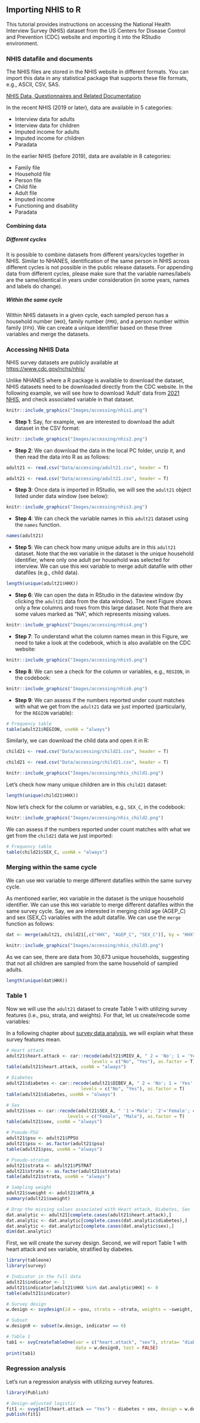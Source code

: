 ## Importing NHIS to R {.unnumbered}

This tutorial provides instructions on accessing the National Health Interview Survey (NHIS) dataset from the US Centers for Disease Control and Prevention (CDC) website and importing it into the RStudio environment.

### NHIS datafile and documents

The NHIS files are stored in the NHIS website in different formats. You can import this data in any statistical package that supports these file formats, e.g., ASCII, CSV, SAS.

::: column-margin
[NHIS Data, Questionnaires and Related Documentation](https://www.cdc.gov/nchs/nhis/data-questionnaires-documentation.htm)
:::

::: column-margin
In the recent NHIS (2019 or later), data are available in 5 categories:

-   Interview data for adults
-   Interview data for children
-   Imputed income for adults
-   Imputed income for children
-   Paradata
:::

::: column-margin
In the earlier NHIS (before 2019), data are available in 8 categories:

-   Family file
-   Household file
-   Person file
-   Child file
-   Adult file
-   Imputed income
-   Functioning and disability
-   Paradata
:::

#### Combining data

##### Different cycles

It is possible to combine datasets from different years/cycles together in NHIS. Similar to NHANES, identification of the same person in NHIS across different cycles is not possible in the public release datasets. For appending data from different cycles, please make sure that the variable names/labels are the same/identical in years under consideration (in some years, names and labels do change).

##### Within the same cycle

Within NHIS datasets in a given cycle, each sampled person has a household number (`HHX`), family number (`FMX`), and a person number within family (`FPX`). We can create a unique identifier based on these three variables and merge the datasets.

### Accessing NHIS Data

::: column-margin
NHIS survey datasets are publicly available at <https://www.cdc.gov/nchs/nhis/>
:::

Unlike NHANES where a R package is available to download the dataset, NHIS datasets need to be downloaded directly from the CDC website. In the following example, we will see how to download 'Adult' data from [2021 NHIS](https://www.cdc.gov/nchs/nhis/2021nhis.htm), and check associated variable in that dataset.

```r
knitr::include_graphics("Images/accessing/nhis1.png")
```

-   **Step 1**: Say, for example, we are interested to download the adult dataset in the CSV format:

```r
knitr::include_graphics("Images/accessing/nhis2.png")
```

-   **Step 2**: We can download the data in the local PC folder, unzip it, and then read the data into R as as follows:

```r
adult21 <- read.csv("Data/accessing/adult21.csv", header = T)
```

```r
adult21 <- read.csv("Data/accessing/adult21.csv", header = T)
```

-   **Step 3**: Once data is imported in RStudio, we will see the `adult21` object listed under data window (see below):

```r
knitr::include_graphics("Images/accessing/nhis3.png")
```

-   **Step 4**: We can check the variable names in this `adult21` dataset using the `names` function.

```r
names(adult21)
```

-   **Step 5**: We can check how many unique adults are in this `adult21` dataset. Note that the `HHX` variable in the dataset is the unique household identifier, where only one adult per household was selected for interview. We can use this `HHX` variable to merge adult datafile with other datafiles (e.g., child data).

```r
length(unique(adult21$HHX))
```

-   **Step 6**: We can open the data in RStudio in the dataview window (by clicking the `adult21` data from the data window). The next Figure shows only a few columns and rows from this large dataset. Note that there are some values marked as "NA", which represents missing values.

```r
knitr::include_graphics("Images/accessing/nhis4.png")
```

-   **Step 7**: To understand what the column names mean in this Figure, we need to take a look at the codebook, which is also available on the CDC website:

```r
knitr::include_graphics("Images/accessing/nhis5.png")
```

-   **Step 8**: We can see a check for the column or variables, e.g., `REGION`, in the codebook:

```r
knitr::include_graphics("Images/accessing/nhis6.png")
```

-   **Step 9**: We can assess if the numbers reported under count matches with what we get from the `adult21` data we just imported (particularly, for the `REGION` variable):

```r
# Frequency table
table(adult21$REGION, useNA = "always") 
```

Similarly, we can download the child data and open it in R:

```r
child21 <- read.csv("Data/accessing/child21.csv", header = T)
```

```r
child21 <- read.csv("Data/accessing/child21.csv", header = T)
```

```r
knitr::include_graphics("Images/accessing/nhis_child1.png")
```

Let's check how many unique children are in this `child21` dataset:

```r
length(unique(child21$HHX))
```

Now let's check for the column or variables, e.g., `SEX_C`, in the codebook:

```r
knitr::include_graphics("Images/accessing/nhis_child2.png")
```

We can assess if the numbers reported under count matches with what we get from the `child21` data we just imported:

```r
# Frequency table
table(child21$SEX_C, useNA = "always") 
```

### Merging within the same cycle

::: callout-note
We can use `HHX` variable to merge different datafiles within the same survey cycle.
:::

As mentioned earlier, `HHX` variable in the dataset is the unique household identifier. We can use this `HHX` variable to merge different datafiles within the same survey cycle. Say, we are interested in merging child age (AGEP_C) and sex (SEX_C) variables with the adult datafile. We can use the `merge` function as follows:

```r
dat <- merge(adult21, child21[,c("HHX", "AGEP_C", "SEX_C")], by = "HHX", all = T)
```

```r
knitr::include_graphics("Images/accessing/nhis_child3.png")
```

As we can see, there are data from 30,673 unique households, suggesting that not all children are sampled from the same household of sampled adults.

```r
length(unique(dat$HHX))
```

### Table 1

Now we will use the `adult21` dataset to create Table 1 with utilizing survey features (i.e., psu, strata, and weights). For that, let us create/recode some variables:

::: column-margin
In a following chapter about [survey data analysis](surveydata.html), we will explain what these survey features mean.
:::

```r
# Heart attack
adult21$heart.attack <- car::recode(adult21$MIEV_A, " 2 = 'No'; 1 = 'Yes'; else = NA", 
                                levels = c("No", "Yes"), as.factor = T)
table(adult21$heart.attack, useNA = "always")

# Diabetes
adult21$diabetes <- car::recode(adult21$DIBEV_A, " 2 = 'No'; 1 = 'Yes'; else = NA", 
                            levels = c("No", "Yes"), as.factor = T)
table(adult21$diabetes, useNA = "always")

# Sex
adult21$sex <- car::recode(adult21$SEX_A, " '1'='Male'; '2'='Female'; else=NA", 
                       levels = c("Female", "Male"), as.factor = T)
table(adult21$sex, useNA = "always")

# Pseudo-PSU
adult21$psu <- adult21$PPSU
adult21$psu <- as.factor(adult21$psu)
table(adult21$psu, useNA = "always")

# Pseudo-stratum
adult21$strata <- adult21$PSTRAT
adult21$strata <- as.factor(adult21$strata)
table(adult21$strata, useNA = "always")

# Sampling weight
adult21$sweight <- adult21$WTFA_A
summary(adult21$sweight)

# Drop the missing values associated with Heart attack, Diabetes, Sex
dat.analytic <- adult21[complete.cases(adult21$heart.attack),]
dat.analytic <- dat.analytic[complete.cases(dat.analytic$diabetes),]
dat.analytic <- dat.analytic[complete.cases(dat.analytic$sex),]
dim(dat.analytic)
```

First, we will create the survey design. Second, we will report Table 1 with heart attack and sex variable, stratified by diabetes.

```r
library(tableone)
library(survey)

# Indicator in the full data
adult21$indicator <- 1
adult21$indicator[adult21$HHX %in% dat.analytic$HHX] <- 0
table(adult21$indicator)

# Survey design
w.design <- svydesign(id = ~psu, strata = ~strata, weights = ~sweight, data = adult21, nest = T)

# Subset
w.design0 <- subset(w.design, indicator == 0)

# Table 1
tab1 <- svyCreateTableOne(var = c("heart.attack", "sex"), strata= "diabetes", 
                          data = w.design0, test = FALSE)
print(tab1)
```

### Regression analysis

Let's run a regression analysis with utilizing survey features.

```r
library(Publish)

# Design-adjusted logistic
fit1 <- svyglm(I(heart.attack == "Yes") ~ diabetes + sex, design = w.design0, family = binomial)
publish(fit1)
```
